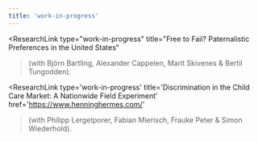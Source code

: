 ```yaml
---
title: 'work-in-progress'
---
```



<ResearchLink
  type="work-in-progress"
  title="Free to Fail? Paternalistic Preferences in the United States"
  >(with Björn Bartling, Alexander Cappelen, Marit Skivenes & Bertil Tungodden).</ResearchLink>

<ResearchLink
  type='work-in-progress'
  title='Discrimination in the Child Care Market: A Nationwide Field Experiment'
  href='https://www.henninghermes.com/'
>(with Philipp Lergetporer, Fabian Mierisch, Frauke Peter & Simon Wiederhold).</ResearchLink>
